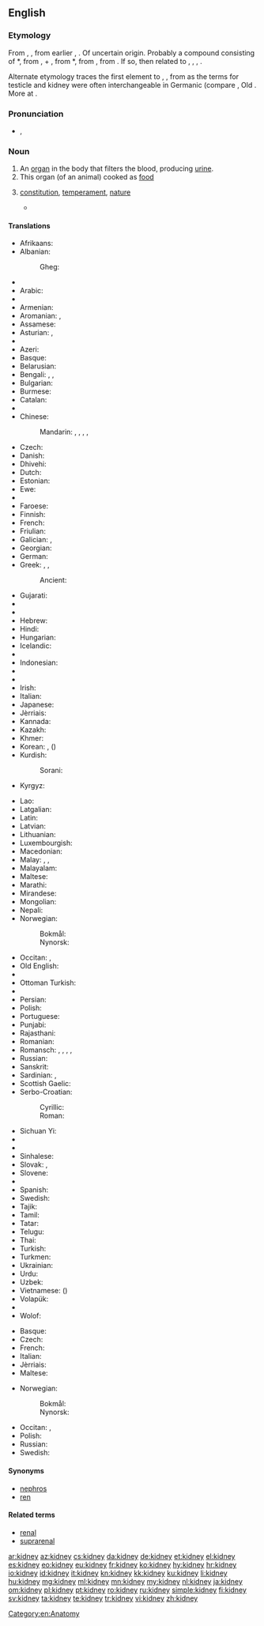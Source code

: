 ==English==
{{wikipedia}}

===Etymology===
From {{etyl|enm}} {{term|kednei|lang=enm}}, {{term|kidenei|||lang=enm}}, from earlier {{term|kidnere|kidnēre|lang=enm}}, {{term|kidenere|kidenēre|kidney|lang=enm}}. Of uncertain origin. Probably a compound consisting of {{etyl|enm|-}} *{{term||kid-, *quid-|belly, womb|lang=enm}}, from {{etyl|ang|-}} {{term|cwiþ|lang=ang}}, {{term|cwiþa||belly, womb, stomach|lang=ang}} + {{etyl|enm}} {{term|nere|nēre|kidney|lang=enm}}, from {{etyl|ang|-}} *{{term||nēore|kidney|lang=ang}}, from {{etyl|gem-pro|en}} {{recons|neurô||kidney|lang=gem-pro}}, from {{etyl|ine-pro|en}} {{recons|negʷh-r-||kidney|lang=ine-pro}}. If so, then related to {{etyl|nl|-}} {{term|nier||kidney|lang=nl}}, {{etyl|de|-}} {{term|Niere||kidney|lang=de}}, {{etyl|da|-}} {{term|nyre||kidney|lang=da}}, {{etyl|sv|-}} {{term|njure||kidney|lang=sv}}.

Alternate etymology traces the first element to {{etyl|ang|-}} {{term|ceod|cēod|lang=ang}}, {{term|codd||sack, scrotum|lang=ang}}, from {{etyl|gem-pro|en}} {{recons|keudō||sack|lang=gem-pro}} as the terms for testicle and kidney were often interchangeable in Germanic (compare {{etyl|goh|-}} {{term|nioro||kidney", also "testicle|lang=goh}}, Old {{etyl|sv|-}} {{term|vigniauri|vig-niauri|testicle|lang=sv}}. More at {{l|en|codpiece}}.

===Pronunciation===
* {{a|UK}} {{IPA|/ˈkɪdni/}}, {{X-SAMPA|/"kIdni/}}

===Noun===
{{en-noun}}

# An [[organ]] in the body that filters the blood, producing [[urine]].
# This organ (of an animal) cooked as [[food]]
# {{figuratively}} [[constitution]], [[temperament]], [[nature]]
#* {{quote-book|title=A Cooking Egg|author=[[w:T.S. Eliot|T.S. Eliot]]|url=http://www.bartleby.com/199/16.html|year=1920|passage=I shall not want Honour in Heaven<br>&nbsp;&nbsp;For I shall meet Sir Philip Sidney<br>And have talk with Coriolanus<br>&nbsp;&nbsp;And other heroes of that '''kidney'''.}}

====Translations====
{{trans-top|an organ in the body}}
* Afrikaans: {{t-|af|nier}}
* Albanian: {{t-|sq|veshkë|f}}
*: Gheg: {{tø|aln|rrâni}}
* {{trreq|am}}
* Arabic: {{t-|ar|كلية|f|tr=kúlya}}
* {{trreq|an}}
* Armenian: {{t-|hy|երիկամ|tr=erikam}}
* Aromanian: {{t-|rup|arniclju}}, {{t-|rup|riniclju}}
* Assamese: {{t-|as|বৃক্ক|tr=brikkô|sc=Beng}}
* Asturian: {{t+|ast|reñón|m}}, {{t+|ast|riñón|m}}
* {{trreq|ay}}
* Azeri: {{t+|az|böyrək}}
* Basque: {{t+|eu|giltzurrun}}
* Belarusian: {{t-|be|нырка|f|tr=nýrka|sc=Cyrl}}
* Bengali: {{t-|bn|কিডনি|tr=kiḑni|sc=Beng}}, {{t-|bn|বৃক্ক|tr=brikkô|sc=Beng}}, {{t-|bn|অন্ত্র|tr=ôntrô|sc=Beng}}
* Bulgarian: {{t+|bg|бъбрек|m|tr=bǎ̀brek}}
* Burmese: {{t+|my|ကျောက်ကပ်|tr=kjau' ka'|sc=Mymr}}
* Catalan: {{t+|ca|ronyó|m}}
* {{trreq|ny}}
* Chinese:
*: Mandarin: {{t|cmn|腎臟|sc=Hani}},  {{t|cmn|肾脏|tr=shènzàng|sc=Hani}},  {{t+|cmn|腎|sc=Hani}},  {{t+|cmn|肾|tr=shèn|sc=Hani}}, {{t|cmn|腰子|tr=yāozi|sc=Hani}}
* Czech: {{t+|cs|ledvina|f}}
* Danish: {{t+|da|nyre}}
* Dhivehi: {{t-|dv|ގުރުދާ|tr=gurudā|sc=Thaa}}
* Dutch: {{t+|nl|nier}}
* Estonian: {{t-|et|neer}}
* Ewe: {{tø|ee|ayiku|n}}
* {{trreq|ext}}
* Faroese: {{t-|fo|nýra|n}}
* Finnish: {{t+|fi|munuainen}}
* French: {{t+|fr|rein|m}}
* Friulian: {{tø|fur|rognon}}
* Galician: {{t+|gl|ril|m}}, {{t-|gl|rinle|m}}
* Georgian: {{t-|ka|თირკმლის|tr=t’irkmlis|sc=Geor}}
* German: {{t+|de|Niere|f}}
* Greek: {{t+|el|νεφρό|n|tr=nefró}}, {{t+|el|νεφρός|m|tr=nefrós}}, {{t+|el|νεφρί|n|tr=nefrí}}
*: Ancient: {{tø|grc|νεφρός|m|sc=polytonic}}
* Gujarati: {{t-|gu|મુત્રપિંડ|tr=mutrapiṃḍ|sc=Gujr}}
* {{trreq|ha}}
* {{trreq|haw}}
* Hebrew: {{t+|he|כליה|f|tr=kilya|sc=Hebr}}
* Hindi: {{t-|hi|गुर्दा|m|tr=gurdā|sc=Deva}}
* Hungarian: {{t+|hu|vese}}
* Icelandic: {{t+|is|nýra|n}}
* {{trreq|io}}
* Indonesian: {{t+|id|ginjal}}
* {{trreq|ia}}
* {{trreq|ie}}
* Irish: {{t-|ga|duán|m}}
* Italian: {{t+|it|rene|m}}
* Japanese: {{t+|ja|腎臓|tr=じんぞう, jinzō}}
* Jèrriais: {{tø|roa-jer|rein|m}}
* Kannada: {{t+|kn|ಮೂತ್ರಪಿಂಡ|tr=mūtrapiṇḍa|sc=Knda}}
* Kazakh: {{t|kk|бүйрек|tr=büyrek|sc=Cyrl}}
* Khmer: {{t-|km|តម្រងមូត្រ|tr=tɑɑmrɔɔng moot|sc=Khmr}}
* Korean: {{t+|ko|콩팥|tr=kongpat|sc=Kore}}, {{t+|ko|신장|tr=sinjang|sc=Kore}} ({{t+|ko|腎臟|sc=Kore}})
* Kurdish:
*: Sorani: {{ku-Arab|[[گورچیله‌]]}}
* Kyrgyz: {{t-|ky|бөйрөк|tr=böyrök|sc=Cyrl}}
{{trans-mid}}
* Lao: {{t-|lo|ໄຕ|tr=tay|sc=Laoo}}
* Latgalian: {{tø|ltg|eiksts}}
* Latin: {{t+|la|ren|m}}
* Latvian: {{t-|lv|niere}}
* Lithuanian: {{t-|lt|inkstas}}
* Luxembourgish: {{t-|lb|Nier|f}}
* Macedonian: {{t-|mk|бубрег|m|tr=búbreg|sc=Cyrl}}
* Malay: {{t-|ms|ginjal}}, {{t-|ms|kerinjal}}, {{t-|ms|buah pinggang}}
* Malayalam: {{t+|ml|വൃക്ക|tr=vr̥kka|sc=Mlym}}
* Maltese: {{t-|mt|kilwa|f}}
* Marathi: {{t-|mr|गुडदा|tr=guḍdā|sc=Deva}}
* Mirandese: {{tø|mwl|renhon|m}}
* Mongolian: {{t+|mn|бөөр|tr=böör|sc=Cyrl}}
* Nepali: {{t-|ne|मिर्गौलो|tr=mirgaulō|sc=Deva}}
* Norwegian:
*: Bokmål: {{t+|no|nyre|m|f}}
*: Nynorsk: {{t-|nn|nyre|f}}
* Occitan: {{t+|oc|ren}}, {{t-|oc|arnelh}}
* Old English: {{t-|ang|ædre|f|alt=ǣdre}}
* {{trreq|or}}
* Ottoman Turkish: {{tø|ota|بوبرک|tr=böbrek|sc=ota-Arab}}
* {{trreq|ps}}
* Persian: {{t+|fa|گرده|tr=gorde}}
* Polish: {{t+|pl|nerka|f}}
* Portuguese: {{t+|pt|rim|m}}
* Punjabi: {{t-|pa|ਗੁਰਦਾ|tr=gurdā|sc=Guru}}
* Rajasthani: {{tø|raj|गुड़दौ|tr=guṛdau|sc=Deva}}
* Romanian: {{t+|ro|rinichi}}
* Romansch: {{t-|rm|gnirunchel}}, {{t-|rm|narunchel}}, {{t-|rm|niruncel}}, {{t-|rm|nirunchel}}, {{t-|rm|ranuogl}}
* Russian: {{t+|ru|почка|f|tr=póčka}}
* Sanskrit: {{t-|sa|वृक्कः|tr=vŕkkaḥ|sc=Deva}}
* Sardinian: {{t-|sc|arrene}}, {{t-|sc|rene}}
* Scottish Gaelic: {{t-|gd|dubhag|f}}
* Serbo-Croatian:
*: Cyrillic: {{t-|sh|бубрег|m|sc=Cyrl}}
*: Roman: {{t-|sh|bubreg|m}}
* Sichuan Yi: {{tø|ii|ꀑ|tr=o}}
* {{trreq|scn}}
* {{trreq|sd}}
* Sinhalese: {{t-|si|වකුගඩුව|tr=vakugaḍuva|sc=Sinh}}
* Slovak: {{t+|sk|oblička|f}}, {{t-|sk|ľadvina|f}}
* Slovene: {{t-|sl|ledvica|f}}
* {{trreq|so}}
* Spanish: {{t+|es|riñón|m}}
* Swedish: {{t+|sv|njure}}
* Tajik: {{t-|tg|гурда|tr=gurda|sc=Cyrl}}
* Tamil: {{t-|ta|சிறுநீரக|tr=ciṟunīraka|sc=Taml}}
* Tatar: {{t+|tt|бөер|tr=böyer|sc=Cyrl}}
* Telugu: {{t+|te|మూత్రపిండము|tr=mūtrapiṇḍamu|sc=Telu}}
* Thai: {{t-|th|ไต|tr=dtai|sc=Thai}}
* Turkish: {{t+|tr|böbrek}}
* Turkmen: {{t+|tk|böwrek}}
* Ukrainian: {{t+|uk|нирка|f|tr=nýrka|sc=Cyrl}}
* Urdu: {{t-|ur|گردہ|m|tr=gurdā|sc=ur-Arab}}
* Uzbek: {{t-|uz|buyrak}}
* Vietnamese: {{t+|vi|thận}} ({{t-|vi|腎}})
* Volapük: {{t+|vo|roin}}
* {{trreq|wa}}
* Wolof: {{t-|wo|roño bi}}
{{trans-bottom}}

{{trans-top|food}}
* Basque: {{t+|eu|giltzurrun}}
* Czech: {{t-|cs|ledvinky|f|p}}
* French: {{t+|fr|rognon|m}}
* Italian: {{t+|it|rognone|m}}
* Jèrriais: {{tø|roa-jer|rîngnon|m}}
* Maltese: {{t-|mt|kilwa|f}}
{{trans-mid}}
* Norwegian:
*: Bokmål: {{t+|no|nyre|m|f}}
*: Nynorsk: {{t-|nn|nyre|f}}
* Occitan: {{t-|oc|renhon}}, {{t+|oc|ronhon}}
* Polish: {{t+|pl|cynaderka|f}}
* Russian: {{t+|ru|почки|f|p|tr=póčki}}
* Swedish: {{t+|sv|njure|c}}
{{trans-bottom}}

====Synonyms====
* [[nephros]]
* [[ren]]

====Related terms====
* [[renal]]
* [[suprarenal]]

[[Category:en:Anatomy]]

[[ar:kidney]]
[[az:kidney]]
[[cs:kidney]]
[[da:kidney]]
[[de:kidney]]
[[et:kidney]]
[[el:kidney]]
[[es:kidney]]
[[eo:kidney]]
[[eu:kidney]]
[[fr:kidney]]
[[ko:kidney]]
[[hy:kidney]]
[[hr:kidney]]
[[io:kidney]]
[[id:kidney]]
[[it:kidney]]
[[kn:kidney]]
[[kk:kidney]]
[[ku:kidney]]
[[li:kidney]]
[[hu:kidney]]
[[mg:kidney]]
[[ml:kidney]]
[[mn:kidney]]
[[my:kidney]]
[[nl:kidney]]
[[ja:kidney]]
[[om:kidney]]
[[pl:kidney]]
[[pt:kidney]]
[[ro:kidney]]
[[ru:kidney]]
[[simple:kidney]]
[[fi:kidney]]
[[sv:kidney]]
[[ta:kidney]]
[[te:kidney]]
[[tr:kidney]]
[[vi:kidney]]
[[zh:kidney]]